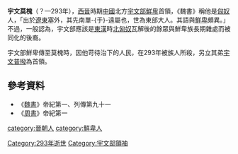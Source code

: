 '''宇文莫槐'''（？—293年），[[西晉|西晉]]時期[[中國|中國]]北方[[宇文部鮮卑|宇文部鮮卑]]首領，《魏書》稱他是[[匈奴|匈奴]]人，「出於[[遼東|遼東]]塞外，其先南單-{于}-遠屬也，世為東部大人。其語與[[鮮卑|鮮卑]]頗異。」不過，一般認為，宇文部應該是[[東漢|東漢]]時[[北匈奴|北匈奴]]瓦解後的餘眾與鮮卑族長期雜處而被同化的後裔。

宇文部鮮卑傳至莫槐時，因他苛待治下的人民，在293年被族人所殺，另立其弟[[宇文普撥|宇文普撥]]為首領。

==參考資料==
*《[[魏書|魏書]]》帝紀第一、列傳第九十一
*《[[周書|周書]]》帝紀第一

{{中国皇帝|數代以前[[宇文莫那|宇文莫那]]|弟[[宇文普撥|宇文普撥]]|[[东晋十六国君主列表#宇文部|宇文部鮮卑]]首領|？-293年}}

[[Category:293年逝世|Category:293年逝世]]
[[category:晉朝人|category:晉朝人]]
[[category:鮮卑人|category:鮮卑人]]
[[Category:宇文部領袖|Category:宇文部領袖]]